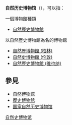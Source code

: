 '''自然历史博物馆'''（{{lang-en|Natural History Museum}}），可以指：

一個博物館種類
* [[自然歷史博物館|自然歷史博物館]]

以自然歷史博物館為名的博物館
* [[自然歷博物館_(柏林)|自然歷博物館 (柏林)]]
* [[自然史博物馆_(伦敦)|自然史博物館 (伦敦)]]
* [[自然史博物馆_(维也纳)|自然歷史博物館 (维也纳)]]

== 參見==
* [[自然博物館|自然博物館]]
* [[歷史博物館|歷史博物館]]
* [[国家自然历史博物馆|国家自然历史博物馆]]
{{disambig|X|Cat=七字建筑物消歧义}}
[[category:自然史博物馆|]]